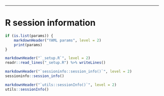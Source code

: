 * * *

# R session information {.tabset}

```r
if (is.list(params)) {
    markdownHeader("YAML params", level = 2)
    print(params)
}

markdownHeader("`_setup.R`", level = 2)
readr::read_lines("_setup.R") %>% writeLines()

markdownHeader("`sessioninfo::session_info()`", level = 2)
sessioninfo::session_info()

markdownHeader("`utils::sessionInfo()`", level = 2)
utils::sessionInfo()
```

[bcbio]: https://bcbio-nextgen.readthedocs.io
[bcbioSingleCell]: http://bioinformatics.sph.harvard.edu/bcbioSingleCell
[bcl2fastq]: https://support.illumina.com/downloads/bcl2fastq-conversion-software-v217.html
[biomaRt]: https://bioconductor.org/packages/release/bioc/html/biomaRt.html
[conda]: https://conda.io
[DESeq2]: https://doi.org/doi:10.18129/B9.bioc.DESeq2
[edgeR]: https://doi.org/doi:10.18129/B9.bioc.edgeR
[Ensembl]: http://useast.ensembl.org
[inDrops]: http://1cell-bio.com
[Matrix]: https://cran.r-project.org/web/packages/Matrix/index.html
[Orchestra]: https://wiki.med.harvard.edu/Orchestra
[Python]: https://python.org
[R]: https://www.r-project.org
[rapmap]: https://github.com/COMBINE-lab/RapMap
[scater]: https://doi.org/doi:10.18129/B9.bioc.scater
[scran]: https://doi.org/doi:10.18129/B9.bioc.scran
[scRNA-seq]: http://bcbio-nextgen.readthedocs.io/en/latest/contents/configuration.html#single-cell-rna-sequencing
[Seurat]: http://satijalab.org/seurat
[UMAP]: https://github.com/lmcinnes/umap
[umis]: https://github.com/vals/umis
[zinbwave]: https://doi.org/doi:10.18129/B9.bioc.zinbwave
[zingeR]: https://github.com/statOmics/zingeR

